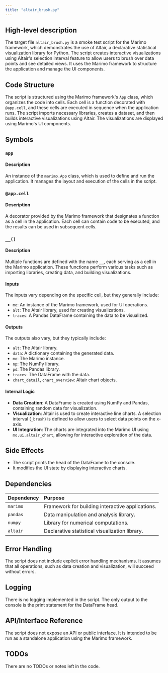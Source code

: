 ```yaml
---
title: "altair_brush.py"
---
```


## High-level description

The target file `altair_brush.py` is a smoke test script for the Marimo framework, which demonstrates the use of Altair, a declarative statistical visualization library for Python. The script creates interactive visualizations using Altair's selection interval feature to allow users to brush over data points and see detailed views. It uses the Marimo framework to structure the application and manage the UI components.

## Code Structure

The script is structured using the Marimo framework's `App` class, which organizes the code into cells. Each cell is a function decorated with `@app.cell`, and these cells are executed in sequence when the application runs. The script imports necessary libraries, creates a dataset, and then builds interactive visualizations using Altair. The visualizations are displayed using Marimo's UI components.

## Symbols

### `app`
#### Description
An instance of the `marimo.App` class, which is used to define and run the application. It manages the layout and execution of the cells in the script.

### `@app.cell`
#### Description
A decorator provided by the Marimo framework that designates a function as a cell in the application. Each cell can contain code to be executed, and the results can be used in subsequent cells.

### `__()`
#### Description
Multiple functions are defined with the name `__`, each serving as a cell in the Marimo application. These functions perform various tasks such as importing libraries, creating data, and building visualizations.

#### Inputs
The inputs vary depending on the specific cell, but they generally include:
- `mo`: An instance of the Marimo framework, used for UI operations.
- `alt`: The Altair library, used for creating visualizations.
- `traces`: A Pandas DataFrame containing the data to be visualized.

#### Outputs
The outputs also vary, but they typically include:
- `alt`: The Altair library.
- `data`: A dictionary containing the generated data.
- `mo`: The Marimo instance.
- `np`: The NumPy library.
- `pd`: The Pandas library.
- `traces`: The DataFrame with the data.
- `chart_detail`, `chart_overview`: Altair chart objects.

#### Internal Logic
- **Data Creation**: A DataFrame is created using NumPy and Pandas, containing random data for visualization.
- **Visualization**: Altair is used to create interactive line charts. A selection interval (`_brush`) is defined to allow users to select data points on the x-axis.
- **UI Integration**: The charts are integrated into the Marimo UI using `mo.ui.altair_chart`, allowing for interactive exploration of the data.

## Side Effects
- The script prints the head of the DataFrame to the console.
- It modifies the UI state by displaying interactive charts.

## Dependencies

| Dependency | Purpose |
|:-----------|:--------|
| `marimo` | Framework for building interactive applications. |
| `pandas` | Data manipulation and analysis library. |
| `numpy` | Library for numerical computations. |
| `altair` | Declarative statistical visualization library. |

## Error Handling
The script does not include explicit error handling mechanisms. It assumes that all operations, such as data creation and visualization, will succeed without errors.

## Logging
There is no logging implemented in the script. The only output to the console is the print statement for the DataFrame head.

## API/Interface Reference
The script does not expose an API or public interface. It is intended to be run as a standalone application using the Marimo framework.

## TODOs
There are no TODOs or notes left in the code.